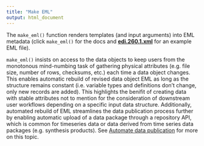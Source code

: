 ```yaml
---
title: "Make EML"
output: html_document
---
```


The `make_eml()` function renders templates (and input arguments) into EML metadata (click `make_eml()` for the docs and [__edi.260.1.xml__](https://drive.google.com/file/d/13TfCqLQ4t6awYvLHdmF5oREPDchfGeCG/view?usp=sharing) for an example EML file).

`make_eml()` insists on access to the data objects to keep users from the monotonous mind-numbing task of gathering physical attributes (e.g. file size, number of rows, checksums, etc.) each time a data object changes. This enables automatic rebuild of revised data object EML as long as the structure remains constant (i.e. variable types and definitions don't change, only new records are added). This highlights the benifit of creating data with stable attributes not to mention for the consideration of downstream user workflows depending on a specific input data structure. Additionally, automated rebuild of EML streamlines the data publication process further by enabling automatic upload of a data package through a repository API, which is common for timeseries data or data derived from time series data packages (e.g. synthesis products). See [Automate data publication](https://ediorg.github.io/EMLassemblyline/articles/automate_data_publication.html) for more on this topic.